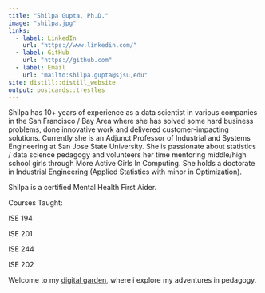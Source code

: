 ```yaml
---
title: "Shilpa Gupta, Ph.D."
image: "shilpa.jpg"
links:
  - label: LinkedIn
    url: "https://www.linkedin.com/"
  - label: GitHub
    url: "https://github.com"
  - label: Email
    url: "mailto:shilpa.gupta@sjsu,edu"
site: distill::distill_website
output: postcards::trestles
---
```

 
Shilpa has 10+ years of experience as a data scientist in various companies in the San Francisco / Bay Area where she has solved some hard business problems, done innovative work and delivered customer-impacting solutions. Currently she is an Adjunct Professor of Industrial and Systems Engineering at San Jose State University. She is passionate about statistics / data science pedagogy and volunteers her time mentoring middle/high school girls through More Active Girls In Computing. She holds a doctorate in Industrial Engineering (Applied Statistics with minor in Optimization).

Shilpa is a certified Mental Health First Aider. 

Courses Taught:

ISE 194

ISE 201

ISE 244

ISE 202

Welcome to my [digital garden](https://www.technologyreview.com/2020/09/03/1007716/digital-gardens-let-you-cultivate-your-own-little-bit-of-the-internet/), where i explore my adventures in pedagogy.
